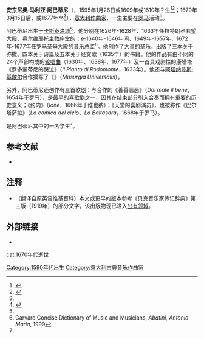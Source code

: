'''安东尼奥·马利亚·阿巴蒂尼'''（{{Lang-it|Antonio Maria Abbatini}}，1595年1月26日或1609年或1610年？生<ref name="Schirmer Books2">{{Cite book|title=[[Baker's_Biographical_Dictionary_of_Musicians|Baker's Biographical Dictionary of Musicians]]|editor=Nicolas Slonimsky|publisher=Schirmer Books|isbn=0-02-865526-5|volume=1|page=3}}</ref><ref name="Harvard Bio2">{{cite book|last=Randel|first=Don Michael, editor|title=The Harvard biographical dictionary of music|year=1996|publisher=Belknap Press of Harvard Univ. Press|location=Cambridge, Mass.|isbn=0-674-37299-9|pages=[https://archive.org/details/harvardbiographi00rand/page/1 1]|chapter=Antonio Maria Abbatini|url=https://archive.org/details/harvardbiographi00rand/page/1}}</ref>；1679年3月15日后，或1677年卒<ref name="Schirmer Books2" />），[[意大利|意大利]][[作曲家|作曲家]]，一生主要在[[罗马|罗马]]活动<ref>{{Cite book|title=Dictionary of Christian Biography|year=2001|editor=Michael Walsh|publisher=Continuum|isbn=0826452639|page=[https://archive.org/details/dictionaryofchri0000unse/page/1 1]|url=https://archive.org/details/dictionaryofchri0000unse/page/1}}</ref>。

阿巴蒂尼出生于[[卡斯泰洛城|卡斯泰洛城]]<ref name="Harvard Bio2" />。他分别在1626年-1628年、1633年任拉特朗圣若望大殿、[[奥尔维耶托主教座堂|奥尔维耶托主教座堂]]的{{Tsl|en|Kapellmeister|音乐总监}}；在1640年-1646年间、1649年-1657年、1672年-1677年任罗马[[圣母大殿|圣母大殿]]的音乐总监<ref name="ReferenceA">Garvard Concise Dictionary of Music and Musicians, ''Abatini, Antonio Maria'', 1999</ref>。他创作了大量的圣乐，出版了三本关于弥撒、四本关于诗篇及五本关于经文歌（1635年）的书籍。他的作品有由不同的24个声部构成的[[轮唱|轮唱曲]]（1630年、1638年、1677年）及一首具戏剧性的康塔塔《罗多蒙蒂尼的哭泣》（''Il Pianto di Rodomonte''，1633年）。他还与[[阿塔納奇歐斯·基爾學|阿塔纳修斯·基歇尔]]合作撰写了《{{Tsl|en|Musurgia Universalis|普适音乐艺术}}》（''Musurgia Universalis''）。

另外，阿巴蒂尼还创作有三首歌剧：与{{Tsl|en|Marco Marazzoli|马可·马拉佐利}}合作的《善善恶恶》（''Dal male il bene''，1654年于罗马），是最早的[[喜歌剧|喜歌剧]]之一，因其在结束部分引入合奏而拥有重要的历史意义；《约内》（''Ione''，1666年于维也纳）；《天堂的喜剧演员》，也被称作《巴尔塔萨拉》（''La comica del cielo''、''La Baltasara''，1668年于罗马）。

{{Tsl|en|Antonio Cesti|安东尼奥·彻斯提}}是阿巴蒂尼其中的一名学生<ref name="ReferenceA" />。

== 参考文献 ==
{{Reflist|2}}
* {{Cite encyclopedia|edition=5|editor=Nicolas Slonimsky|encyclopedia=《{{Tsl|en|Baker's Biographical Dictionary of Musicians|贝克音乐家传记辞典}}》|pages=2|title=Abbatini, Antonio Maria|URL=https://archive.org/details/bakersbiographic005877mbp|year=1958年}}

== 注释 ==

* （翻译自原英语维基百科）本文或更早的版本参考《贝克音乐家传记辞典》第三版（1919年）的部分文字，该出版物现已进入[[公有领域|公有领域]]。

== 外部链接 ==
* {{IMSLP|id=Abbatini, Antonio Maria}}

{{Authority control}}
{{DEFAULTSORT:abbatini}}
[[Category:1590年代出生|Category:1590年代出生]]
[[cat:1670年代逝世|cat:1670年代逝世]]
[[Category:意大利古典音乐作曲家|Category:意大利古典音乐作曲家]]